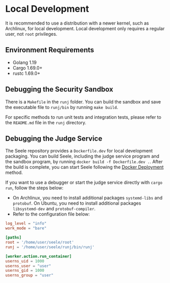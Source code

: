 # Local Development

It is recommended to use a distribution with a newer kernel, such as Archlinux, for local development. Local development only requires a regular user, not `root` privileges.

## Environment Requirements

- Golang 1.19
- Cargo 1.69.0+
- rustc 1.69.0+

## Debugging the Security Sandbox

There is a `Makefile` in the `runj` folder. You can build the sandbox and save the executable file to `runj/bin` by running `make build`.

For specific methods to run unit tests and integration tests, please refer to the `README.md` file in the `runj` directory.

## Debugging the Judge Service

The Seele repository provides a `Dockerfile.dev` for local development packaging. You can build Seele, including the judge service program and the sandbox program, by running `docker build -f Dockerfile.dev .`. After the build is complete, you can start Seele following the [Docker Deployment](/getting-started) method.

If you want to use a debugger or start the judge service directly with `cargo run`, follow the steps below:

- On Archlinux, you need to install additional packages `systemd-libs` and `protobuf`. On Ubuntu, you need to install additional packages `libsystemd-dev` and `protobuf-compiler`.
- Refer to the configuration file below:

```toml copy filename="config.toml"
log_level = "info"
work_mode = "bare"

[paths]
root = '/home/user/seele/root'
runj = '/home/user/seele/runj/bin/runj'

[worker.action.run_container]
userns_uid = 1000
userns_user = "user"
userns_gid = 1000
userns_group = "user"
```

